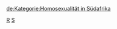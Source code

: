 {{Catmore}}
{{Commons category|LGBT rights in South Africa}}
{{Commonscat|LGBT in South Africa}}

[[Category:南非LGBT|R]]
[[Category:非洲LGBT權益|S]]

[[de:Kategorie:Homosexualität_in_Südafrika|de:Kategorie:Homosexualität in Südafrika]]